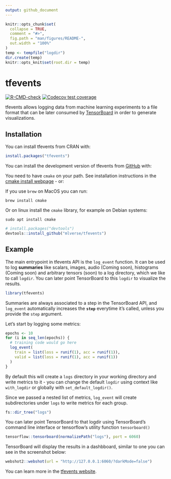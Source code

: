 ```yaml
---
output: github_document
---
```


<!-- README.md is generated from README.Rmd. Please edit that file -->

```r
knitr::opts_chunk$set(
  collapse = TRUE,
  comment = "#>",
  fig.path = "man/figures/README-",
  out.width = "100%"
)
temp <- tempfile("logdir")
dir.create(temp)
knitr::opts_knit$set(root.dir = temp)
```

# tfevents

<!-- badges: start -->
[![R-CMD-check](https://github.com/mlverse/tfevents/actions/workflows/check.yaml/badge.svg)](https://github.com/mlverse/tfevents/actions/workflows/check.yaml)
[![Codecov test coverage](https://codecov.io/gh/mlverse/tfevents/branch/main/graph/badge.svg)](https://app.codecov.io/gh/mlverse/tfevents?branch=main)
<!-- badges: end -->

tfevents allows logging data from machine learning experiments to a file
format that can be later consumed by [TensorBoard](https://www.tensorflow.org/tensorboard) in order to generate visualizations.

## Installation

You can install tfevents from CRAN with:

``` r
install.packages("tfevents")
```

You can install the development version of tfevents from [GitHub](https://github.com/) with:

You need to have `cmake` on your path. See installation instructions in the [cmake install
webpage](https://cmake.org/resources/) - or:

If you use `brew` on MacOS you can run:

``` shell
brew install cmake
```

Or on linux install the `cmake` library, for example on Debian systems:

``` shell
sudo apt install cmake
```

``` r
# install.packages("devtools")
devtools::install_github("mlverse/tfevents")
```

## Example

The main entrypoint in tfevents API is the `log_event` function. It can be used
to log **summaries** like scalars, images, audio (Coming soon), histograms (Coming soon)
and arbitrary tensors (soon) to a log directory, which we like to call `logdir`.
You can later point TensorBoard to this `logdir` to visualize the results.

```r
library(tfevents)
```

Summaries are always associated to a step in the TensorBoard API, and `log_event`
automatically increases the **`step`** everytime it's called, unless you provide
the `step` argument.

Let's start by logging some metrics:

```r
epochs <- 10
for (i in seq_len(epochs)) {
  # training code would go here
  log_event(
    train = list(loss = runif(1), acc = runif(1)),
    valid = list(loss = runif(1), acc = runif(1))
  )
}
```

By default this will create a `logs` directory in your working directory and write
metrics to it - you can change the default `logdir` using context like `with_logdir`
or globally with `set_default_logdir()`. 

Since we passed a nested list of metrics, `log_event` will create 
subdirectories under `logs` to write metrics for each group.

```r
fs::dir_tree("logs")
```

You can later point TensorBoard to that logdir using TensorBoard's command line
interface or tensorflow's utility function `tensorboard()`

```r
tensorflow::tensorboard(normalizePath("logs"), port = 6060)
```

TensorBoard will display the results in a dashbboard, similar to one you can see
in the screenshot below:

```r
webshot2::webshot(url = "http://127.0.0.1:6060/?darkMode=false")
```

You can learn more in the [tfevents website](#TODO).
